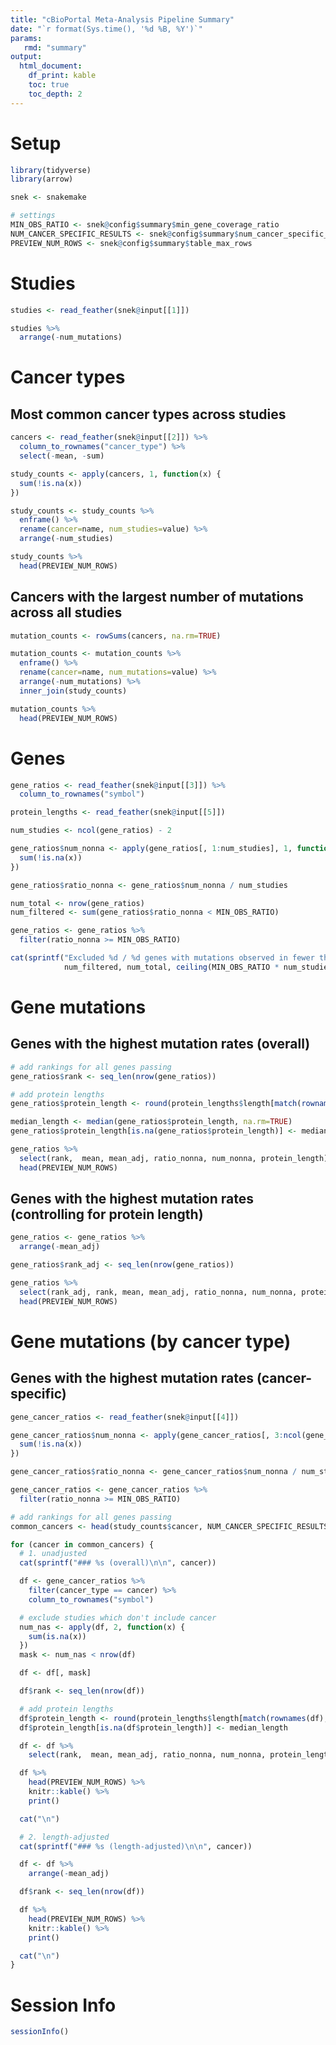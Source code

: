 ```yaml
---
title: "cBioPortal Meta-Analysis Pipeline Summary"
date: "`r format(Sys.time(), '%d %B, %Y')`"
params:
   rmd: "summary"
output:
  html_document:
    df_print: kable
    toc: true
    toc_depth: 2
---
```


# Setup

```r
library(tidyverse)
library(arrow)

snek <- snakemake

# settings
MIN_OBS_RATIO <- snek@config$summary$min_gene_coverage_ratio
NUM_CANCER_SPECIFIC_RESULTS <- snek@config$summary$num_cancer_specific_results
PREVIEW_NUM_ROWS <- snek@config$summary$table_max_rows
```

# Studies

```r
studies <- read_feather(snek@input[[1]])

studies %>%
  arrange(-num_mutations)
```

# Cancer types

## Most common cancer types across studies

```r
cancers <- read_feather(snek@input[[2]]) %>%
  column_to_rownames("cancer_type") %>%
  select(-mean, -sum)

study_counts <- apply(cancers, 1, function(x) {
  sum(!is.na(x))
})

study_counts <- study_counts %>%
  enframe() %>%
  rename(cancer=name, num_studies=value) %>%
  arrange(-num_studies)

study_counts %>%
  head(PREVIEW_NUM_ROWS)
```

## Cancers with the largest number of mutations across all studies

```r
mutation_counts <- rowSums(cancers, na.rm=TRUE)

mutation_counts <- mutation_counts %>%
  enframe() %>%
  rename(cancer=name, num_mutations=value) %>%
  arrange(-num_mutations) %>%
  inner_join(study_counts)

mutation_counts %>%
  head(PREVIEW_NUM_ROWS)
```

# Genes

```r
gene_ratios <- read_feather(snek@input[[3]]) %>%
  column_to_rownames("symbol")

protein_lengths <- read_feather(snek@input[[5]])

num_studies <- ncol(gene_ratios) - 2

gene_ratios$num_nonna <- apply(gene_ratios[, 1:num_studies], 1, function(x) {
  sum(!is.na(x))
})

gene_ratios$ratio_nonna <- gene_ratios$num_nonna / num_studies

num_total <- nrow(gene_ratios)
num_filtered <- sum(gene_ratios$ratio_nonna < MIN_OBS_RATIO)

gene_ratios <- gene_ratios %>%
  filter(ratio_nonna >= MIN_OBS_RATIO)
```

```r
cat(sprintf("Excluded %d / %d genes with mutations observed in fewer than %d / %d studies.\n",
            num_filtered, num_total, ceiling(MIN_OBS_RATIO * num_studies), num_studies))
```

# Gene mutations

## Genes with the highest mutation rates (overall)

```r
# add rankings for all genes passing
gene_ratios$rank <- seq_len(nrow(gene_ratios))

# add protein lengths
gene_ratios$protein_length <- round(protein_lengths$length[match(rownames(gene_ratios), protein_lengths$symbol)])

median_length <- median(gene_ratios$protein_length, na.rm=TRUE)
gene_ratios$protein_length[is.na(gene_ratios$protein_length)] <- median_length

gene_ratios %>%
  select(rank,  mean, mean_adj, ratio_nonna, num_nonna, protein_length) %>%
  head(PREVIEW_NUM_ROWS)
```

## Genes with the highest mutation rates (controlling for protein length)

```r
gene_ratios <- gene_ratios %>%
  arrange(-mean_adj)

gene_ratios$rank_adj <- seq_len(nrow(gene_ratios))

gene_ratios %>%
  select(rank_adj, rank, mean, mean_adj, ratio_nonna, num_nonna, protein_length) %>%
  head(PREVIEW_NUM_ROWS)
```

# Gene mutations (by cancer type)

## Genes with the highest mutation rates (cancer-specific)

```r
gene_cancer_ratios <- read_feather(snek@input[[4]])

gene_cancer_ratios$num_nonna <- apply(gene_cancer_ratios[, 3:ncol(gene_cancer_ratios)], 1, function(x) {
  sum(!is.na(x))
})

gene_cancer_ratios$ratio_nonna <- gene_cancer_ratios$num_nonna / num_studies

gene_cancer_ratios <- gene_cancer_ratios %>%
  filter(ratio_nonna >= MIN_OBS_RATIO)

# add rankings for all genes passing
common_cancers <- head(study_counts$cancer, NUM_CANCER_SPECIFIC_RESULTS)

for (cancer in common_cancers) {
  # 1. unadjusted
  cat(sprintf("### %s (overall)\n\n", cancer))

  df <- gene_cancer_ratios %>%
    filter(cancer_type == cancer) %>%
    column_to_rownames("symbol")

  # exclude studies which don't include cancer
  num_nas <- apply(df, 2, function(x) {
    sum(is.na(x))
  })
  mask <- num_nas < nrow(df)

  df <- df[, mask]

  df$rank <- seq_len(nrow(df))

  # add protein lengths
  df$protein_length <- round(protein_lengths$length[match(rownames(df), protein_lengths$symbol)])
  df$protein_length[is.na(df$protein_length)] <- median_length

  df <- df %>%
    select(rank,  mean, mean_adj, ratio_nonna, num_nonna, protein_length)

  df %>%
    head(PREVIEW_NUM_ROWS) %>%
    knitr::kable() %>%
    print()

  cat("\n")

  # 2. length-adjusted
  cat(sprintf("### %s (length-adjusted)\n\n", cancer))

  df <- df %>%
    arrange(-mean_adj)

  df$rank <- seq_len(nrow(df))

  df %>%
    head(PREVIEW_NUM_ROWS) %>%
    knitr::kable() %>%
    print()

  cat("\n")
}
```

# Session Info

```r
sessionInfo()
```
